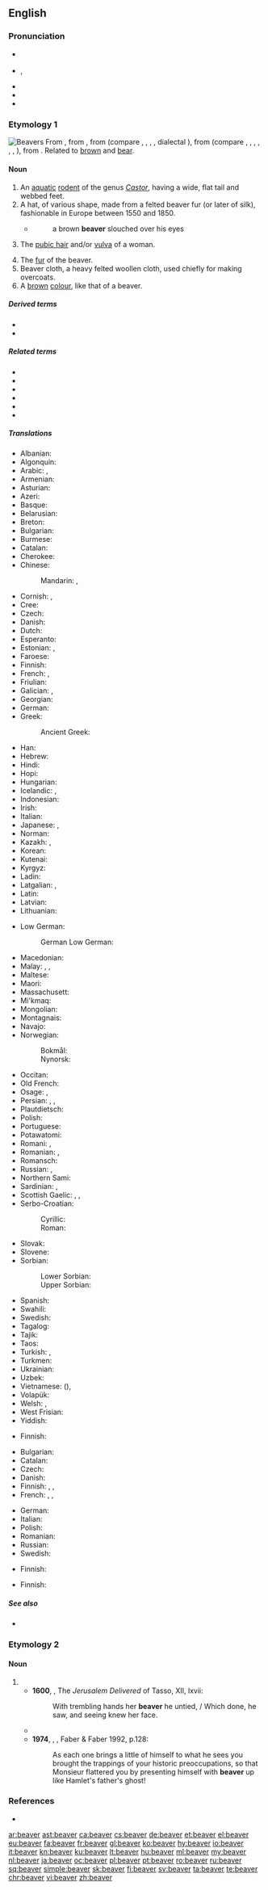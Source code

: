 ==English==
{{wikipedia}}
{{wikispecies|Castor}}

===Pronunciation===
* {{a|RP}} {{IPA|/ˈbiːvə/|lang=en}}
* {{a|GA}} {{enPR|bēʹvər}}, {{IPA|/ˈbivɚ/|lang=en}}
* {{audio|en-us-beaver.ogg|Audio (US)|lang=en}}
* {{rhymes|iːvə(ɹ)|lang=en}}
* {{homophones|Belvoir|bever|bevor|lang=en}}

===Etymology 1===
[[Image:Biber-drawing.jpg|thumb|Beavers]]
From {{inh|en|enm|bever}}, from {{inh|en|ang|beofor||beaver}}, from {{inh|en|gem-pro|*bebruz||beaver}} (compare {{cog|fy|bever}}, {{cog|nl|bever}}, {{cog|fr|bièvre}}, {{cog|de|Biber}}, dialectal {{cog|sv|bjur}}), from {{inh|en|ine-pro|*bʰébʰrus||beaver}} (compare {{cog|cy|befer}}, {{cog|la|fiber}}, {{cog|lt|bẽbras}}, {{cog|ru|бобр}}, {{cog|ae|𐬠𐬀𐬎𐬎𐬭𐬀}}, {{m|ae|𐬠𐬀𐬎𐬎𐬭𐬌}}, {{cog|sa|बभ्रु|tr=bábhru|t=mongoose; ichneumon}}), from {{der|en|ine-pro|*bʰrew-|t=shining, brown}}. Related to [[brown]] and [[bear]].

====Noun====
{{en-noun|s|beaver}}

# An [[aquatic]] [[rodent]] of the genus ''[[Castor]]'', having a wide, flat tail and webbed feet.
# A hat, of various shape, made from a felted beaver fur (or later of silk), fashionable in Europe between 1550 and 1850.
#* {{rfdate|and other bibliographic particulars}} {{w|Prescott}}
#*: a brown '''beaver''' slouched over his eyes
# {{lb|en|coarse|slang}} The [[pubic hair]] and/or [[vulva]] of a woman.
# The [[fur]] of the beaver.
# Beaver cloth, a heavy felted woollen cloth, used chiefly for making overcoats.
# A [[brown]] [[colour]], like that of a beaver.
#: {{color panel|9F8170}}

=====Derived terms=====
* {{l|en|American beaver}}
* {{l|en|European beaver}}

=====Related terms=====
* {{l|en|bank beaver}}
* {{l|en|beaver away}}
* {{l|en|beavered}}
* {{l|en|beaver rat}}
* {{l|en|busy as a beaver}}
* {{l|en|eager beaver}}

=====Translations=====
{{trans-top|aquatic rodent}}
* Albanian: {{t|sq|kastori}}
* Algonquin: {{t|alq|amik}}
* Arabic: {{t|ar|سَمُّور|m}}, {{t|ar|قُنْدُس|m}}
* Armenian: {{t+|hy|կուղբ}}
* Asturian: {{t|ast|castor|m}}
* Azeri: {{t+|az|qunduz}}
* Basque: {{t|eu|kastore}}
* Belarusian: {{t|be|бабёр|m|sc=Cyrl}}
* Breton: {{t+|br|avank}}
* Bulgarian: {{t+|bg|бо́бър|m}}
* Burmese: {{t|my|ဘီဗာဖျံ|sc=Mymr}}
* Catalan: {{t+|ca|castor}}
* Cherokee: {{t|chr|ᏙᏯ}}
* Chinese:
*: Mandarin: {{t+|cmn|海狸|tr=hǎilí|sc=Hani}}, {{t+|cmn|河狸|tr=hélí|sc=Hani}}
* Cornish: {{t|kw|lostledan|m}}, {{t|kw|bever|m}}
* Cree: {{t|cr|amisk|sc=Cans}}
* Czech: {{t+|cs|bobr|m}}
* Danish: {{t+|da|bæver}}
* Dutch: {{t+|nl|bever|m}}
* Esperanto: {{t|eo|kastoro}}
* Estonian: {{t+|et|kobras}}, {{qualifier|archaic}} {{t|et|piiber}}
* Faroese: {{t|fo|bævur|m}}
* Finnish: {{t+|fi|majava}}
* French: {{t+|fr|castor|m}}, {{t+|fr|bièvre|m}} {{qualifier|archaic}}
* Friulian: {{t|fur|castôr}}
* Galician: {{t|gl|castor|m}}, {{t|gl|befre|m}}
* Georgian: {{t|ka|თახვი}}
* German: {{t+|de|Biber|m}}
* Greek: {{t+|el|κάστορας|m}}
*: Ancient Greek: {{t|grc|κάστωρ|m}}
* Han: {{t|haa|tsà’}}
* Hebrew: {{t+|he|בונה|tr=boneh|sc=Hebr}}
* Hindi: {{t+|hi|ऊदबिलाव|m|sc=Deva}}
* Hopi: {{t|hop|pahona}}
* Hungarian: {{t+|hu|hód}}
* Icelandic: {{t+|is|bjór|m}}, {{t|is|bifur|m}}
* Indonesian: {{t+|id|berang-berang}}
* Irish: {{t|ga|béabhar|m}}
* Italian: {{t+|it|castoro|m}}
* Japanese: {{t+|ja|ビーバー|tr=bībā|sc=Jpan}}, {{t+|ja|海狸|tr=かいり, kairi, うみだぬき, umidanuki|sc=Jpan}}
* Norman: {{t|nrf|castor|m}}
* Kazakh: {{t|kk|құндыз}}, {{t|kk|қамшат}}
* Korean: {{t+|ko|비버|sc=Hang}}
* Kutenai: {{t|kut|sina}}
* Kyrgyz: {{t|ky|кемчет|sc=Cyrl}}
* Ladin: {{t|lld|castour}}
* Latgalian: {{t|ltg|babrys|m}}, {{t|ltg|babrīne|f}}
* Latin: {{t|la|castor|m}} <!--do not put the scientific name here-->
* Latvian: {{t|lv|bebrs|m}}
* Lithuanian: {{t+|lt|bebras|m}}
{{trans-mid}}
* Low German:
*: German Low German: {{t|nds-de|bever}}
* Macedonian: {{t|mk|дабар|m|sc=Cyrl}}
* Malay: {{t|ms|beaver}}, {{t|ms|memerang}}, {{t|ms|berang-berang}}
* Maltese: {{t|mt|bijver|m}}
* Maori: {{t|mi|piwara}}
* Massachusett: {{t|wam|tummunk}}
* Mi'kmaq: {{t|mic|gopit|an}}
* Mongolian: {{t+|mn|минж}}
* Montagnais: {{t|moe|amishkᵘ}}
* Navajo: {{t|nv|chaaʼ}}
* Norwegian: 
*: Bokmål: {{t+|nb|bever|m}}
*: Nynorsk: {{t|nn|bever|m}}
* Occitan: {{t+|oc|vibre}}
* Old French: {{t|fro|bievre|m}}
* Osage: {{t|osa|žápe}}, {{t|osa|žąąhpáto}}
* Persian: {{t|fa|سگ آبی|tr=sag-e âbi|sc=fa-Arab}}, {{t+|fa|بیدستر|tr=bidastar|sc=fa-Arab}}, {{t+|fa|ببر|tr=babar|sc=fa-Arab}} {{qualifier|archaic}}
* Plautdietsch: {{t|pdt|Bieba|m}}
* Polish: {{t+|pl|bóbr|m}}
* Portuguese: {{t+|pt|castor|m}}
* Potawatomi: {{t|pot|mek}}
* Romani: {{t|rom|vidroy|m}}, {{t|rom|vidra|f}}
* Romanian: {{t+|ro|castor|m}}, {{t+|ro|biber|m}}
* Romansch: {{t|rm|castur}}
* Russian: {{t+|ru|бобр|m}}, {{t+|ru|бобёр|m}}
* Northern Sami: {{t-check|se|mádjit}}
* Sardinian: {{t|sc|castorru}}, {{t|sc|castoro}}
* Scottish Gaelic: {{t|gd|los-leathann|m}}, {{t|gd|biobhair|m}}, {{t|gd|beathadach|m}}
* Serbo-Croatian:
*: Cyrillic: {{t|sh|дабар|m|sc=Cyrl}}
*: Roman: {{t+|sh|dabar|m}}
* Slovak: {{t+|sk|bobor|m}}
* Slovene: {{t+|sl|bober|m}}
* Sorbian:
*: Lower Sorbian: {{t|dsb|bobr|m}}
*: Upper Sorbian: {{t|hsb|bobr|m}}
* Spanish: {{t+|es|castor|m}}
* Swahili: {{t|sw|biva}}
* Swedish: {{t+|sv|bäver}}
* Tagalog: {{t|tl|kastor}}
* Tajik: {{t|tg|қундуз}}
* Taos: {{t|twf|p’óyona}}
* Turkish: {{t+|tr|kastor}}, {{t+|tr|kunduz}}
* Turkmen: {{t|tk|gunduz}}
* Ukrainian: {{t+|uk|бобе́р|m}}
* Uzbek: {{t+|uz|qunduz}}
* Vietnamese: {{t|vi|hải ly}} ({{t|vi|海狸}}), {{t|vi|con hải ly}}
* Volapük: {{t+|vo|biv}}
* Welsh: {{t+|cy|afanc|m}}, {{t|cy|llostlydan|m}}
* West Frisian: {{t|fy|bever}}
* Yiddish: {{t|yi|ביבער|m}}
{{trans-bottom}}

{{trans-top|hat made from felted beaver fur}}
* Finnish: {{t|fi|majavahattu}}
{{trans-mid}}
{{trans-bottom}}

{{trans-top|coarse slang: pubic hair/vulva of a woman}}
* Bulgarian: {{t|bg|катеричка|f}}
* Catalan: {{t|ca|conillet|m}}
* Czech: {{t+|cs|bobr|m}}
* Danish: {{t+|da|mis|c}}
* Finnish: {{t+|fi|tuhero}}, {{t+|fi|ryijy}}, {{t|fi|karvakolmio}}
* French: {{t+|fr|chatte|f}}, {{t+|fr|foufoune|f|alt=(fou)foune}}, {{t+|fr|minou|m}}
{{trans-mid}}
* German: {{t+|de|Bär}}
* Italian: {{t+|it|figa|f}}
* Polish: {{t+|pl|bóbr|m}}
* Romanian: {{t|ro|păsărică|f}}
* Russian: {{t+|ru|мохнатка|f}}
* Swedish: {{t+|sv|mus|c}}
{{trans-bottom}}

{{trans-top|fur}}
* Finnish: {{t|fi|majavannahka}}
{{trans-mid}}
{{trans-bottom}}

{{trans-top|heavy felted woollen cloth}}
{{trans-mid}}
{{trans-bottom}}

{{trans-top|colour}}
* Finnish: {{t|fi|tummanruskea}}
{{trans-mid}}
{{trans-bottom}}

=====See also=====
* {{l|en|Appendix:Animals}}

===Etymology 2===

====Noun====
{{en-noun}}

# {{alternative spelling of|bevor|lang=en}}
#* '''1600''', {{w|Edward Fairfax}}, The ''Jerusalem Delivered'' of Tasso, XII, lxvii:
#*: With trembling hands her '''beaver''' he untied, / Which done, he saw, and seeing knew her face.
#* {{quote-text|year=1819|author={{w|Walter Scott}}|title={{w|Ivanhoe}}|passage=Without alighting from his horse, the conqueror called for a bowl of wine, and opening the '''beaver''', or lower part of his helmet, announced that he quaffed it, “To all true English hearts, and to the confusion of foreign tyrants.”}}
#* '''1974''', {{w|Lawrence Durrell}}, ''{{w|Monsieur (novel)|Monsieur, or the Prince of Darkness}}'', Faber & Faber 1992, p.128:
#*: As each one brings a little of himself to what he sees you brought the trappings of your historic preoccupations, so that Monsieur flattered you by presenting himself with '''beaver''' up like Hamlet's father's ghost!

===References===
{{Commons}}
<references/>
* {{R:Heraldry 1862}}

{{catlangcode|en|Browns|Rodents}}

[[ar:beaver]]
[[ast:beaver]]
[[ca:beaver]]
[[cs:beaver]]
[[de:beaver]]
[[et:beaver]]
[[el:beaver]]
[[eu:beaver]]
[[fa:beaver]]
[[fr:beaver]]
[[gl:beaver]]
[[ko:beaver]]
[[hy:beaver]]
[[io:beaver]]
[[it:beaver]]
[[kn:beaver]]
[[ku:beaver]]
[[lt:beaver]]
[[hu:beaver]]
[[ml:beaver]]
[[my:beaver]]
[[nl:beaver]]
[[ja:beaver]]
[[oc:beaver]]
[[pl:beaver]]
[[pt:beaver]]
[[ro:beaver]]
[[ru:beaver]]
[[sq:beaver]]
[[simple:beaver]]
[[sk:beaver]]
[[fi:beaver]]
[[sv:beaver]]
[[ta:beaver]]
[[te:beaver]]
[[chr:beaver]]
[[vi:beaver]]
[[zh:beaver]]